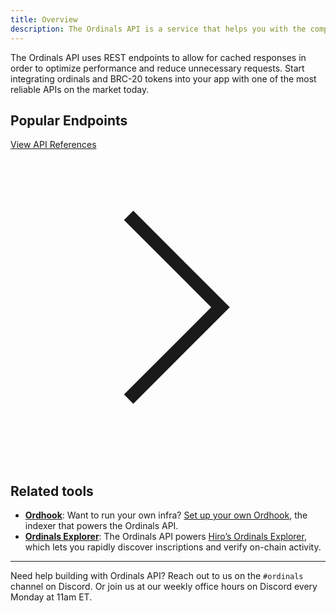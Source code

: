 ```yaml
---
title: Overview
description: The Ordinals API is a service that helps you with the complete ingestion of ordinals inscription data. Using our endpoints, you can retrieve metadata for a particular inscription, trading activity, all inscriptions held by a particular address, and more.
---
```


The Ordinals API uses REST endpoints to allow for cached responses in order to optimize performance and reduce unnecessary requests. Start integrating ordinals and BRC-20 tokens into your app with one of the most reliable APIs on the market today.

## Popular Endpoints

<Cards>
  <Card
    href="/ordinals/api/inscriptions/get-inscription-content"
    title="Fetch Bitcoin Ordinals Content"
    description="Retrieve all metadata related to individual inscriptions."
  />
  <Card
    href="/ordinals/api/brc20/get-brc20-tokens"
    title="Integrate BRC-20 tokens"
    description="Retrieve all metadata related to BRC-20 tokens."
  />
  <Card
    href="/ordinals/api/inscriptions/get-inscriptions"
    title="Showcase user portfolios"
    description="Get all inscriptions held by particular addresses."
  />
  <Card
    href="/ordinals/api/satoshis/get-satoshi"
    title="Fetch Ordinals data for a specific satoshi"
    description="Get all inscription data related to a particular satoshi."
  />
  <Card
    href="/ordinals/api/inscriptions/get-transfers-per-block"
    title="Graph marketplace activity"
    description="Pull all transfers from a specific block."
  />
</Cards>

<div className="flex justify-end">
  <a href="/ordinals/api/status" className="flex items-center gap-2 text-right text-sm">
    View API References
    <svg xmlns="http://www.w3.org/2000/svg" className="h-3 w-3" fill="none" viewBox="0 0 24 24" stroke="currentColor" strokeWidth="2">
      <path strokeLinecap="round" strokeLinejoin="round" d="M9 5l7 7-7 7" />
    </svg>
  </a>
</div>

## Related tools

- **[Ordhook](/ordinals/ordhook)**: Want to run your own infra? [Set up your own Ordhook](/ordinals/ordhook/guides/ordhook-as-a-service), the indexer that powers the Ordinals API.
- **[Ordinals Explorer](/ordinals/explorer)**: The Ordinals API powers [Hiro’s Ordinals Explorer](https://ordinals.hiro.so/), which lets you rapidly discover inscriptions and verify on-chain activity.

---

Need help building with Ordinals API? Reach out to us on the `#ordinals` channel on Discord. Or join us at our weekly office hours on Discord every Monday at 11am ET.